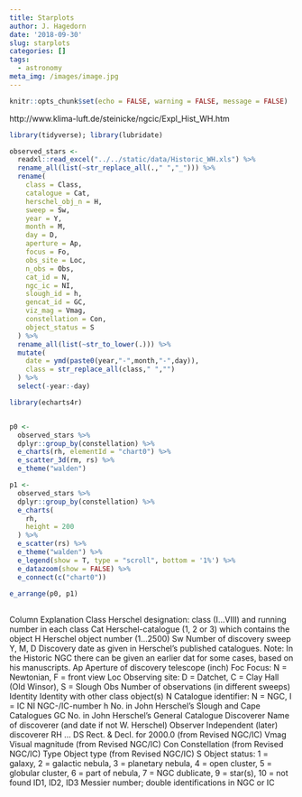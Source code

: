 ```yaml
---
title: Starplots
author: J. Hagedorn
date: '2018-09-30'
slug: starplots
categories: []
tags:
  - astronomy
meta_img: /images/image.jpg
---
```



```r
knitr::opts_chunk$set(echo = FALSE, warning = FALSE, message = FALSE)
```

http://www.klima-luft.de/steinicke/ngcic/Expl_Hist_WH.htm


```r
library(tidyverse); library(lubridate)

observed_stars <- 
  readxl::read_excel("../../static/data/Historic_WH.xls") %>%
  rename_all(list(~str_replace_all(.," ","_"))) %>%
  rename(
    class = Class,
    catalogue = Cat,
    herschel_obj_n = H,
    sweep = Sw,
    year = Y,
    month = M,
    day = D,
    aperture = Ap,
    focus = Fo,
    obs_site = Loc,
    n_obs = Obs,
    cat_id = N,
    ngc_ic = NI,
    slough_id = h,
    gencat_id = GC,
    viz_mag = Vmag,
    constellation = Con,
    object_status = S
  ) %>%
  rename_all(list(~str_to_lower(.))) %>%
  mutate(
    date = ymd(paste0(year,"-",month,"-",day)),
    class = str_replace_all(class," ","")
  ) %>%
  select(-year:-day)

```


```r
library(echarts4r)



```



```r
p0 <-
  observed_stars %>%
  dplyr::group_by(constellation) %>%
  e_charts(rh, elementId = "chart0") %>% 
  e_scatter_3d(rm, rs) %>%
  e_theme("walden") 

p1 <- 
  observed_stars %>%
  dplyr::group_by(constellation) %>%
  e_charts(
    rh,
    height = 200
  ) %>% 
  e_scatter(rs) %>%
  e_theme("walden") %>%
  e_legend(show = T, type = "scroll", bottom = '1%') %>% 
  e_datazoom(show = FALSE) %>% 
  e_connect(c("chart0"))
            
e_arrange(p0, p1)
            
```



Column  Explanation
Class 	Herschel designation: class (I...VIII) and running number in each class
Cat 	Herschel-catalogue (1, 2 or 3) which contains the object
H 	Herschel object number (1...2500)
Sw 	Number of discovery sweep
Y, M, D 	Discovery date as given in Herschel's published catalogues. Note: In the Historic NGC there can be given an earlier dat for some cases, based on his manuscripts.
Ap 	Aperture of discovery telescope (inch)
Foc 	Focus: N = Newtonian, F = front view
Loc 	Observing site: D = Datchet, C = Clay Hall (Old Winsor), S = Slough
Obs 	Number of observations (in different sweeps)
Identity 	Identity with other class object(s)
N 	Catalogue identifier: N = NGC, I = IC
NI 	NGC-/IC-number
h 	No. in John Herschel's Slough and Cape Catalogues
GC 	No. in John Herschel's General Catalogue
Discoverer 	Name of discoverer (and date if not W. Herschel)
Observer
	Independent (later) discoverer
RH ... DS
	Rect. & Decl. for 2000.0 (from Revised NGC/IC)
Vmag
	Visual magnitude (from Revised NGC/IC)
Con
	Constellation (from Revised NGC/IC)
Type
	Object type (from Revised NGC/IC)
S
	Object status: 1 = galaxy, 2 = galactic nebula, 3 = planetary nebula, 4 = open cluster, 5 = globular cluster, 6 = part of nebula, 7 = NGC dublicate, 9 = star(s), 10 = not found
ID1, ID2, ID3 	Messier number; double identifications in NGC or IC
